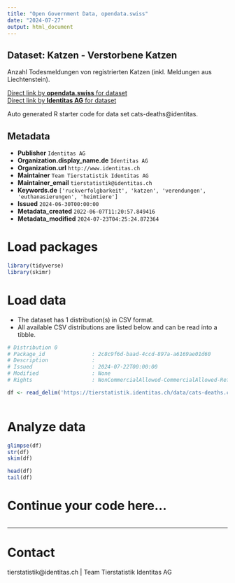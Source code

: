 ```yaml
---
title: "Open Government Data, opendata.swiss"
date: "2024-07-27"
output: html_document
---
```


## Dataset: Katzen - Verstorbene Katzen

Anzahl Todesmeldungen von registrierten Katzen (inkl. Meldungen aus Liechtenstein).

[Direct link by **opendata.swiss** for dataset](https://opendata.swiss/de/dataset/katzen-verstorbene-katzen)<br>
[Direct link by **Identitas AG** for dataset](https://tierstatistik.identitas.ch/)

Auto generated R starter code for data set cats-deaths@identitas.

## Metadata

- **Publisher** `Identitas AG`
- **Organization.display_name.de** `Identitas AG`
- **Organization.url** `http://www.identitas.ch`
- **Maintainer** `Team Tierstatistik Identitas AG`
- **Maintainer_email** `tierstatistik@identitas.ch`
- **Keywords.de** `['ruckverfolgbarkeit', 'katzen', 'verendungen', 'euthanasierungen', 'heimtiere']`
- **Issued** `2024-06-30T00:00:00`
- **Metadata_created** `2022-06-07T11:20:57.849416`
- **Metadata_modified** `2024-07-23T04:25:24.872364`


# Load packages

```r

library(tidyverse)
library(skimr)

```

# Load data

-   The dataset has 1 distribution(s) in CSV format.
-   All available CSV distributions are listed below and can be read into a tibble.

```r

# Distribution 0
# Package_id               : 2c8c9f6d-baad-4ccd-897a-a6169ae01d60
# Description              : 
# Issued                   : 2024-07-22T00:00:00
# Modified                 : None
# Rights                   : NonCommercialAllowed-CommercialAllowed-ReferenceRequired

df <- read_delim('https://tierstatistik.identitas.ch/data/cats-deaths.csv')



```

# Analyze data

```r

glimpse(df)
str(df)
skim(df)

head(df)
tail(df)

```

# Continue your code here...

```r

```

------------------------------------------------------------------------

# Contact

tierstatistik@identitas.ch | Team Tierstatistik Identitas AG
